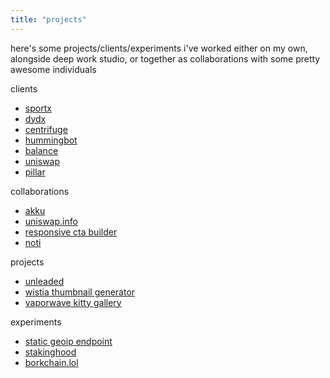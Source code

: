 ```yaml
---
title: "projects"
---
```


here's some projects/clients/experiments i've worked either on my own, alongside deep work studio, or together as collaborations with some pretty awesome individuals

clients

- [sportx](https://sportx.bet/)
- [dydx](https://dydx.exchange/)
- [centrifuge](https://centrifuge.io/)
- [hummingbot](https://hummingbot.io/)
- [balance](https://balance.io/)
- [uniswap](https://uniswap.io)
- [pillar](https://pillarproject.io)

collaborations

- [akku](https://akku.software/)
- [uniswap.info](https://uniswap.info)
- [responsive cta builder](https://responsivectabuilder.com/)
- [noti](https://noti.center/)

projects

- [unleaded](https://unleaded.reiner.design)
- [wistia thumbnail generator](https://thumbnailer.netlify.com/)
- [vaporwave kitty gallery](https://componentboi.eth.reiner.design/)

experiments

- [static geoip endpoint](https://geoip.netlify.com/)
- [stakinghood](https://stakinghood.netlify.com/)
- [borkchain.lol](https://borkchain.lol/)
